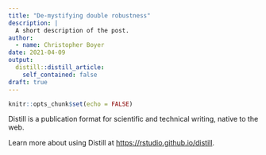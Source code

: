 ```yaml
---
title: "De-mystifying double robustness"
description: |
  A short description of the post.
author:
  - name: Christopher Boyer
date: 2021-04-09
output:
  distill::distill_article:
    self_contained: false
draft: true
---
```



```r
knitr::opts_chunk$set(echo = FALSE)
```

Distill is a publication format for scientific and technical writing, native to the web.

Learn more about using Distill at <https://rstudio.github.io/distill>.


